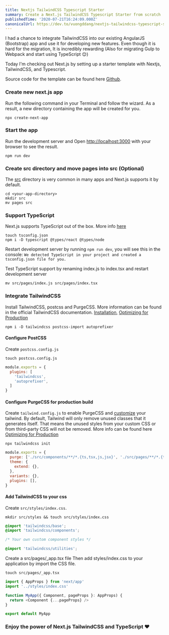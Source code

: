 ```yaml
---
title: Nextjs TailwindCSS Typescript Starter
summary: Create a Next.js TailwindCSS Typescript Starter from scratch 
publishedTime: '2020-07-21T16:24:09.000Z'
canonicalUrl: https://dev.to/vuongddang/nextjs-tailwindcss-typescript-starter-1c2m
---
```


I had a chance to integrate TailwindCSS into our existing AngularJS (Bootstrap) app and use it for developing new features. Even though it is hard for the migration, It is incredibly rewarding (Also for migrating Gulp to Webpack and start using TypeScript 😌)

Today I'm checking out Next.js by setting up a starter template with Nextjs, TailwindCSS, and Typescript.

Source code for the template can be found here [Github](https://github.com/vuongddang/nextjs-tailwindcss-typescript-starter).



### Create new next.js app
Run the following command in your Terminal and follow the wizard. As a result, a new directory containing the app will be created for you.
```
npx create-next-app
```


### Start the app
Run the development server and Open [http://localhost:3000](http://localhost:3000) with your browser to see the result.
```
npm run dev
```


### Create src directory and move pages into src (Optional)
The [src](https://nextjs.org/docs/advanced-features/src-directory) directory is very common in many apps and Next.js supports it by default.
```
cd <your-app-directory>
mkdir src
mv pages src
```


### Support TypeScript
Next.js supports TypeScript out of the box. More info [here](https://nextjs.org/docs/basic-features/typescript)
```
touch tsconfig.json
npm i -D typescript @types/react @types/node
```


Restart development server by running `npm run dev`, you will see this in the console:
`We detected TypeScript in your project and created a tsconfig.json file for you.`

Test TypeScript support by renaming index.js to index.tsx and restart development server
```
mv src/pages/index.js src/pages/index.tsx
```



### Integrate TailwindCSS
Install TailwindCSS, postcss and PurgeCSS. More information can be found in the official TailwindCSS documentation. [Installation](https://tailwindcss.com/docs/installation), [Optimizing for Production](https://tailwindcss.com/docs/controlling-file-size)
```
npm i -D tailwindcss postcss-import autoprefixer
```


#### Configure PostCSS
Create `postcss.config.js`
```
touch postcss.config.js
```
```javascript
module.exports = {
  plugins: [
    'tailwindcss',
    'autoprefixer',
  ]
}
```


#### Configure PurgeCSS for production build
Create `tailwind.config.js` to enable PurgeCSS and [customize](https://tailwindcss.com/docs/configuration) your tailwind. By default, Tailwind will only remove unused classes that it generates itself. That means the unused styles from your custom CSS or from third-party CSS will not be removed. More info can be found here [Optimizing for Production](https://tailwindcss.com/docs/controlling-file-size)

```
npx tailwindcss init
```
```javascript
module.exports = {
  purge: ['./src/components/**/*.{ts,tsx,js,jsx}', './src/pages/**/*.{ts,tsx,js,jsx}'],
  theme: {
    extend: {},
  },
  variants: {},
  plugins: [],
}
```


#### Add TailwindCSS to your css
Create `src/styles/index.css`.
```
mkdir src/styles && touch src/styles/index.css
``` 
```css
@import 'tailwindcss/base';
@import 'tailwindcss/components';

/* Your own custom component styles */

@import 'tailwindcss/utilities';
```



Create a src/pages/_app.tsx file Then add styles/index.css to your application by import the CSS file.
```
touch src/pages/_app.tsx
```
```typescript
import { AppProps } from 'next/app'
import '../styles/index.css'

function MyApp({ Component, pageProps }: AppProps) {
  return <Component {...pageProps} />
}

export default MyApp
```

### Enjoy the power of Next.js TailwindCSS and TypeScript ♥